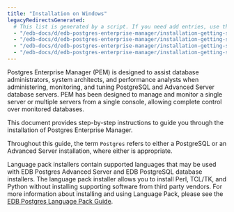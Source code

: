 ```yaml
---
title: "Installation on Windows"
legacyRedirectsGenerated:
  # This list is generated by a script. If you need add entries, use the `legacyRedirects` key.
  - "/edb-docs/d/edb-postgres-enterprise-manager/installation-getting-started/windows-installation-guide/8.0/genindex.html"
  - "/edb-docs/d/edb-postgres-enterprise-manager/installation-getting-started/windows-installation-guide/8.0/whats_new.html"
  - "/edb-docs/d/edb-postgres-enterprise-manager/installation-getting-started/windows-installation-guide/8.0/conclusion.html"
  - "/edb-docs/d/edb-postgres-enterprise-manager/installation-getting-started/windows-installation-guide/8.0/index.html"
---
```


Postgres Enterprise Manager (PEM) is designed to assist database administrators, system architects, and performance analysts when administering, monitoring, and tuning PostgreSQL and Advanced Server database servers. PEM has been designed to manage and monitor a single server or multiple servers from a single console, allowing complete control over monitored databases.

This document provides step-by-step instructions to guide you through the installation of Postgres Enterprise Manager.

Throughout this guide, the term `Postgres` refers to either a PostgreSQL or an Advanced Server installation, where either is appropriate.

Language pack installers contain supported languages that may be used with EDB Postgres Advanced Server and EDB PostgreSQL database installers. The language pack installer allows you to install Perl, TCL/TK, and Python without installing supporting software from third party vendors. For more information about installing and using Language Pack, please see the [EDB Postgres Language Pack Guide](https://www.enterprisedb.com/docs/epas/latest/language_pack/).
